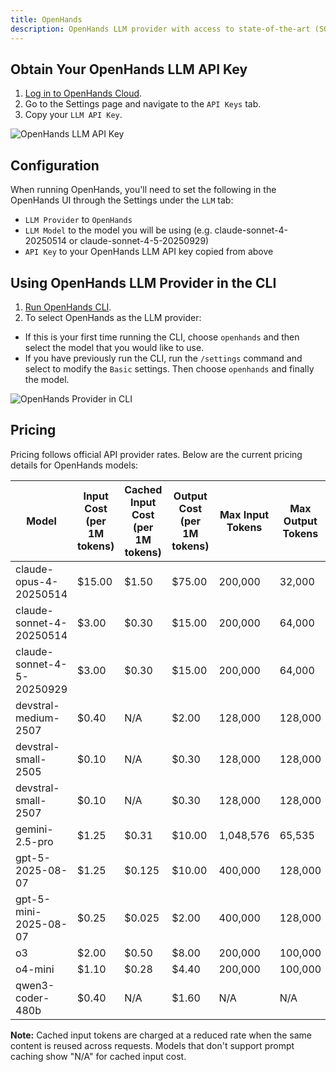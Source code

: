 ```yaml
---
title: OpenHands
description: OpenHands LLM provider with access to state-of-the-art (SOTA) agentic coding models.
---
```


## Obtain Your OpenHands LLM API Key

1. [Log in to OpenHands Cloud](/openhands/usage/cloud/openhands-cloud).
2. Go to the Settings page and navigate to the `API Keys` tab.
3. Copy your `LLM API Key`.

![OpenHands LLM API Key](/openhands/static/img/openhands-llm-api-key.png)

## Configuration

When running OpenHands, you'll need to set the following in the OpenHands UI through the Settings under the `LLM` tab:
- `LLM Provider` to `OpenHands`
- `LLM Model` to the model you will be using (e.g. claude-sonnet-4-20250514 or claude-sonnet-4-5-20250929)
- `API Key` to your OpenHands LLM API key copied from above

## Using OpenHands LLM Provider in the CLI

1. [Run OpenHands CLI](/openhands/usage/run-openhands/cli-mode).
2. To select OpenHands as the LLM provider:
  - If this is your first time running the CLI, choose `openhands` and then select the model that you would like to use.
  - If you have previously run the CLI, run the `/settings` command and select to modify the `Basic` settings. Then
    choose `openhands` and finally the model.

![OpenHands Provider in CLI](/openhands/static/img/openhands-provider-cli.png)

## Pricing

Pricing follows official API provider rates. Below are the current pricing details for OpenHands models:

| Model | Input Cost (per 1M tokens) | Cached Input Cost (per 1M tokens) | Output Cost (per 1M tokens) | Max Input Tokens | Max Output Tokens |
|-------|----------------------------|-----------------------------------|------------------------------|------------------|-------------------|
| claude-opus-4-20250514 | $15.00 | $1.50 | $75.00 | 200,000 | 32,000 |
| claude-sonnet-4-20250514 | $3.00 | $0.30 | $15.00 | 200,000 | 64,000 |
| claude-sonnet-4-5-20250929 | $3.00 | $0.30 | $15.00 | 200,000 | 64,000 |
| devstral-medium-2507 | $0.40 | N/A | $2.00 | 128,000 | 128,000 |
| devstral-small-2505 | $0.10 | N/A | $0.30 | 128,000 | 128,000 |
| devstral-small-2507 | $0.10 | N/A | $0.30 | 128,000 | 128,000 |
| gemini-2.5-pro | $1.25 | $0.31 | $10.00 | 1,048,576 | 65,535 |
| gpt-5-2025-08-07 | $1.25 | $0.125 | $10.00 | 400,000 | 128,000 |
| gpt-5-mini-2025-08-07 | $0.25 | $0.025 | $2.00 | 400,000 | 128,000 |
| o3 | $2.00 | $0.50 | $8.00 | 200,000 | 100,000 |
| o4-mini | $1.10 | $0.28 | $4.40 | 200,000 | 100,000 |
| qwen3-coder-480b | $0.40 | N/A | $1.60 | N/A | N/A |

**Note:** Cached input tokens are charged at a reduced rate when the same content is reused across requests. Models that don't support prompt caching show "N/A" for cached input cost.
